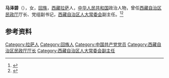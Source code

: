 '''马泽碧'''（{{bd|1945年|12月|}}），女，[[回族|回族]]，[[西藏|西藏]][[拉萨|拉萨]]人，[[中华人民共和国|中华人民共和国]]政治人物，曾任[[西藏自治区民政厅|西藏自治区民政厅]]厅长、党组副书记，[[西藏自治区人大常委会|西藏自治区人大常委会]]副主任。<ref>{{Cite book|title=中华人民共和国职官志|author=何虎生, 李耀东, 向常福主编|publisher=中国社会出版社|year=2003|isbn=9787800883934|location=北京|pages=}}</ref><ref>{{Cite web|title=马泽碧|url=https://sce.muc.edu.cn/info/1006/1146.htm|accessdate=2020-08-16|work=中央民族大学继续教育学院}}</ref>

== 参考资料 ==
{{reflist}}

{{中国人物小作品}}

{{Authority control}}
{{DEFAULTSORT:Ma}}
[[Category:拉萨人|Category:拉萨人]]
[[Category:回族人|Category:回族人]]
[[Category:中国共产党党员|Category:中国共产党党员]]
[[Category:西藏自治区民政厅厅长|Category:西藏自治区民政厅厅长]]
[[Category:西藏自治区人大常委会副主任|Category:西藏自治区人大常委会副主任]]